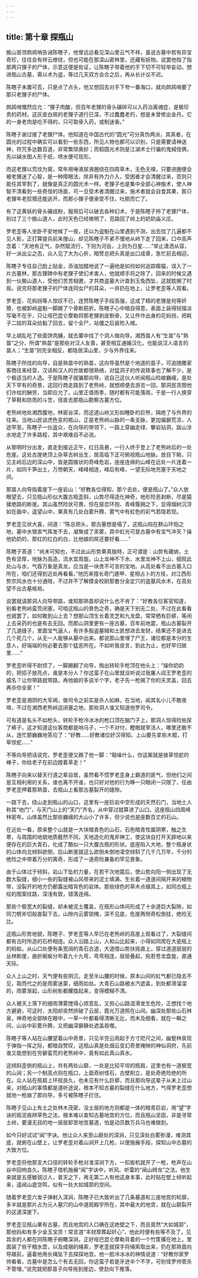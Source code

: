 ```yaml
---
---
---
```

title: 第十章 探瓶山
---




搬山首领鹧鸪哨告诫陈瞎子，他曾远远看见深山里云气不祥，虽说古墓中若有异宝奇珍，往往会有祥云缭绕，但也可能在那深山密林里，还藏有妖物。说罢他指了指那两只狸子的尸体，示意这便是佐证，让陈瞎子带着他的手下切不可轻举妄动，想进瓶山古墓，需以术为盗，等过几天双方会合之后，再从长计议不迟。

陈瞎子未置可否，只是点了点头，他又想回去对手下夸一番海口，就向鹧鸪哨要了那只老狸子的尸体。

鹧鸪哨慨然应允：“狸子肉酸，但百年老狸的骨头碾碎可以入药治离魂症，是极珍贵的药材。这灰皮白斑的老狸子道行已深，不过蠢蠢老朽，想是未曾修出金丹。它的一身老肉是吃不得的，只可取骨入药，或制迷香。”

陈瞎子谢过接了老狸尸体。他知道在中国古代的“圆光”可分真伪两派，其真者，在圆光的过程中确实可以看到一些东西，所见人物也都可以识别，只是需要请神送神，符咒多达数百道，非常繁琐奥妙；而假圆光术则是江湖术士行骗的鬼蜮伎俩，先以碱水图人形于纸，喷水便可现形。

而这老狸以荒坟为窝，常年用唾液尿液圈绕在四周草木，无色无嗅，只要进圈便会被老狸迷了心智，是一种障眼法，除非有外力介入，受困者才会清醒过来，否则只能任其宰割了，就像是真正的圆光术一样。老狸子也是集中全部心神施术，使人神智不清看到一些奇怪的场面，可一旦受术者清醒过来，施术者就会自食其果，那只老狸年老狡猾还能逃开，而那小狸子便承受不住，吐胆而亡了。

有了这黄妖的骨头碾成粉，服用后可以破去各种幻术，于是陈瞎子拎了老狸尸体，别过了三个搬山道人，此时天色已经微明了，觅路回了岭上的奶奶庙义庄。

罗老歪等人坐卧不安地候了一夜，还以为盗魁在山里遇到不测，出去找了几遍都不见人影，正打算提兵前来搜山，却见陈瞎子不紧不慢地从岭下走了回来，口中高声念着：“天地有正气，杂然赋流行，下则为河岳，上则为日星……”举止潇洒从容，好一派出尘之态，众人见了大为心折，暗赞总把头真是出口成章，急忙前去相迎。

陈瞎子专往自己脸上贴金，添油加醋地说了一遍他是如何如何追踪瘸猫，误入了一片古墓林，那古狸碑中有老狸子使幻术害人，他就顺手将之除了，回来的时候又遇到一伙搬山道人，受他们苦苦相邀，才共商盗墓大计直到玉兔西坠，这就耽搁了时辰。说完将那老狸子的尸体连同女尸的耳朵，一并扔在地上，让罗老歪等人观看。

罗老歪、花蚂拐等人惊叹不已，连赞陈瞎子手段高强，这成了精的老狸是何等奸猾，也被卸岭盗魁一脚踢了个骨断筋折。陈瞎子心中暗自得意，表面上装得轻描淡写毫不在乎，只让哑巴昆仑摩勒将那老狸剥皮剔骨，又让仵作出身的花蚂拐，把耗子二姑的耳朵给黏了回去，留个全尸，站僵之后装殓入棺。

早上胡乱吃了些面饼肉脯，就去寨中找了个洞人做向导。湘西苗人有“生苗”与“熟苗”之分，所谓“熟苗”是那些对汉人友善，甚至相互通婚汉化，也能说汉人语言的苗人；“生苗”则完全相反，都隐居深山里，少与外界往来。

陈瞎子所找的向导，自是熟苗中的熟苗，这向导虽然是个地道的苗子，可追随撒家客商往来经营，汉话和汉人的世故都很熟络，对猛洞子的传说轶事也了解不少，是个极适当的人选。于是陈瞎子就骗那向导，说自己这伙人听闻瓶山险峻巍峨，是处天下罕有的奇景，这回行商走路到了老熊岭，就想顺便去游览一回，那洞民贪图他们许给的酬劳，当即应允了。山里正值雨季，随时都有可能落雨，于是一行人换穿了草鞋和防雨的斗笠，径直去那瓶山勘察古墓方位。

老熊岭地处湘西腹地，林密谷深，而这道山岭又形如睡卧的巨熊，隔绝了与外界的往来。当地山民谈虎色变的瓶山，正是老熊岭山脉的一条支脉，更加偏僻荒凉，人迹罕至。陈瞎子一伙盗众，在向导的带领下，一路上穿幽走绿、攀岩钻洞，跋山涉水地走了许多路程，其中艰难自不必说。

从黎明时分出发，直走到接近正午，红日高悬，一行人终于登上了老熊岭后的一处危崖。这处古崖绝顶上杂草古树丛生，居高临下正可俯视瓶山地脉。放目下眺，只见主岭后边的深山中，皆是圆锥状的奇峰危岩，座座连绵的山峰在远处一片连着一片，如同千笋出土，万笏朝天，峰峰相连，峰后有峰，一望无际地充塞于天地之间。

那苗人向导指着崖下一座岩山：“好教各位得知，那个去处，便是瓶山了。”众人放眼望去，只见瓶山形似大腹古瓶歪斜，山势尽得造化神奇，地形险恶剥断，尽是猿猱绝路的断崖。其山虽然险状可畏，但在层峦环抱、青峰簇拥之下，显得烟树沉浮如在画中，遥望山中，果真有几处白雾升腾，雾气中有虹色的彩气若隐若现。

罗老歪见状大喜，间道：“陈总把头，那古墓想是塌了，这瓶山陷在群山环抱之地，墓中水银汞气挥发不去，凝聚成了汞雾，其中虹光可是古墓中有宝气冲天？操他奶奶的，那红的红白的白，比他娘的屌还要好看……”

陈瞎子答道：“尚末可知也，不过此山形势果真独特，正可谓是：山势有藏纳，土色有坚厚，地脉为高造，流水宜周旋。山上龙神不下水，水里龙神不上山，细观此处山与水，气吞万象是真龙，应当是一块贵不可言的宝地。从高处看不出古墓入口所在，咱们还得到近处再看看。”他历来擅长奇门遁甲、星相占卜的方技，对江西形势宗风水也十分通晓，不过并不了解摸金校尉那套分金定穴的盗墓风水术，在高处望不出古墓格局。

说罢就请那洞人向导带路，谁知那熟苗却说什么也不肯了：“好教各位客官知道，别看老熊岭蛮荒闭塞，可咱这瓶山的景色之奇，确是天下别无二处，不过在此看看也就罢了，如何敢到山上去？想那山顶生长着灵芝和九龙盘，常常栖有巨蟒，等闲上去采药的也是有去无回。而那山洞里更有一座古墓，百年前地震，瓶山古墓裂开了几道缝子，里面宝气逼人，有许多股盗墓贼和土匪想进去发财，结果还不是进去几个死几个，从无一人能够从墓中出来。都说那山里埋了尸王，诸位都是本分的生意人，好端端的何必要去那个猛恶所在。不如听我良言，到此为止，也好早归故里……”

罗老歪听得不耐烦了，一脚踢翻了向导，掏出转轮手枪顶在他头上：“操你奶奶的，把招子放亮点，谁是本分人？你这蛮子在山里就没听说过我屠人阎王罗老歪的威名？让你带路就带路，再他娘的多说半个字，老子先一枪揭了你的天灵盖，回去再杀你全家！”

罗老歪是湘阴的大军阀，做司令之前实是杀人如麻，在当地，闻其名小儿不敢夜啼，不过在湘西老熊岭这闭塞之地，那些洞人谁又知道他罗司令。

可有道是名头不如枪头，转轮手枪冷冰冰的枪口顶在脑门子上，那洞人惊得险些尿了裤子，这才知道这伙客商都是响马子，一个不对付，瞪眼就宰活人，哪里还敢不从，连忙颤巍巍地答应了：“好教……好教诸位好汉得知，上山要先拿些木棍，打草惊蛇……”

不等向导把话说完，罗老歪便又踢了他一脚：“聒噪什么，你这厮就是拨草惊蛇的棒子，你给老子在前边蹚着草走！”

陈瞎子向来以替天行道之辈自居，虽然看不惯罗老歪身上霸道的匪气，但他们之间是互相利用的关系，谁也离不开谁，也只好对他的行为睁一只眼闭一只限了，任由罗老歪押着那熟苗，去瓶山上看那古墓裂开的缝隙。

一路下去，绕山走到瓶山的山口，这里有一座巨岩中空形成的天然石门，当地土人称其“地门”，与天门山上的“天门”齐名，从中穿过就算进了山口。这座瓶山四周峰林密布，山体虽然比那些巍峨的大山小了许多，但少说也是座数百丈的石山。

在近处一看，原来整个山就是一大块暗青色的山石，石色暗青性属阴寒，触之生寒，与周围的地貌地质截然不同，天地造化的鬼斧神工，使这块自打开天辟地以来便存在的巨大青石，化成了酷似一只大腹古瓶的形状。底座陷入大地，整个瓶身状的山体向北倾斜欲倒，后山断崖就这么欲倒未倒地凌空倾斜了几千几万年，千分的绝险之中带着万分的离奇，形成了一道奇险兼备的罕见景象。

由于山体过于倾斜，岩山下坠的力量，在若干次地震后，使山势向阳一侧出现了无数大裂缝，细小一些的裂缝被山风带来的泥士填满，生长着一道道间隔开来的植物带，没裂开的地方仍都露出暗背色的岩体。那些绿色的草木点缀其上，如同古瓶上绘的图案纹路，深浅有致，错落连绵。

那些个极宽大的裂缝，却未被泥土覆盖，在瓶形山体间形成了十余道巨大裂隙，如同刀劈斧切般直裂下去，山隙内云雾锁掩，深不见底，危崖两侧奇松倒挂，绝险无比。

这瓶山形势地貌，陈瞎子、罗老歪等人早已在老熊岭的高崖上观看过了，大裂缝间都有古时所造的石桥相连。众人沿路上山，人和山比起来，小得如同爬在大瓷瓶上的蚂蚁。从山口处便有条宽阔的青石古道，大道借山势扶摇直上，穿过道道层层的丛林断崖，曲折婉蜒分布着九十九弯，弯弯相连，层层叠起，宛若苍龙盘旋，直通天际。

众人上山之时，天气便有些阴沉，走至半山腰的时候，原本山间的虹气都已隐去不见，取而代之的是雨雾迷蒙，细雨如丝。大青石山路被水汽遮盖，到处都滑溜溜的，雨雾渐起，山形树影都朦胧起来，变得模糊不清。

众人被天上落下的细雨薄雾搅得心烦意乱，又担心山路湿滑发生危险，正想找个地方避避，可这时，太阳却突然挤破了云层，霞光万道照在山间。幽深处那些山石林泉，神奇地全部映在眼中，一草一叶都看得清晰无比，而未及细看，就在一瞬之间，山谷中彩雾升腾，又把幽深僻静处遮盖吞噬。

陈瞎子等人站在山腰望着山中奇景，只见半空云雨起于方寸咫尺之间，幽壑林泉现于弹指一挥之际，都暗自赞叹，这瓶山真是处烟云变幻奇景掩映的神仙洞府，先前谁又能想到在穷僻蛮荒的老熊岭中，竟有如此真山真水。

这倾斜歪倒的瓶山上，共有两处山巅，一处是比较平坦的瓶肩，这里也有一道极宽的山涧；另一个制高点则在瓶口，上面奇树怪石，古壁削立，是处奇绝险绝的所在。众人站在瓶肩上环视良久，也未见有什么巨蟒，而且那向导这辈子从未上过山来，对瓶山的事情都是道听途说，根本不知古墓的裂缝在什么地方，气得罗老歪想就地一枪崩了那向导，多亏被陈瞎子拦住。

陈瞎子见山上有土之处林木茂密，没土层的地方则都是一体的暗青巨岩，用“望”字诀的观泥痕辨草色之法，根本难以查知古墓地宫的方位，而且瓶山坚固，非是寻常土岭，要漫无目的地一层层卸至地宫墓道，怕是动员数万兵马也难做到。

如今只好试试“闻”字诀。他让众人来至山巅处的深涧，只见深处白雾弥漫，难测其底，就俯在山壁上，让罗老歪对着山涧开上几枪，以便施展手段，探知山中古墓的大致方位。

罗老歪将他那支大口径的转轮手枪对准深涧下方，一扣扳机就开了一枪，枪声在山谷中回响良久。陈瞎子借机施展“闻”字诀中，听风、听雷的“闻山辨龙”之法。他生来就是五感敏锐过人，普天之下，再无第二人有他这身本事，此时贴在壁上倾听起来，遥闻山底空鸣，似有一处大如城郭的空间。

随着罗老歪六发子弹射入深涧，陈瞎子已大致听出了几条墓道和三座地宫的轮廓，多半就是那片占为元人墓穴的山中道观殿宇所在，其中最大的地宫，就在山巅裂开的这道深崖下。

罗老歪见瓶山果有古墓，而且地宫的入口确在这绝壁之下，而且竟然“大如城郭”，那他妈和有多少金玉宝货！常言道“丰财厚葬起奸心”，他此时便有些等不及了，见其余的人都在同陈瞎子俯瞰深涧，正好哑巴昆仑摩勒背着的一个竹筐撂在地上，里面装了些干粮水壶，以及成捆的绳索，罗老歪就探手将绳索取出来，扔在那熟苗向导跟前，逼着他用长绳坠下去探探地宫。他一脸冷冰冰的神情说道：“好教你家罗帅看看，古墓中是怎么个有去无回，你这蛮子若是牙迸半个不字，可别怪罗帅管杀不管埋。”说完就把那苗子向导拖到崖边，使劲向下推落。
